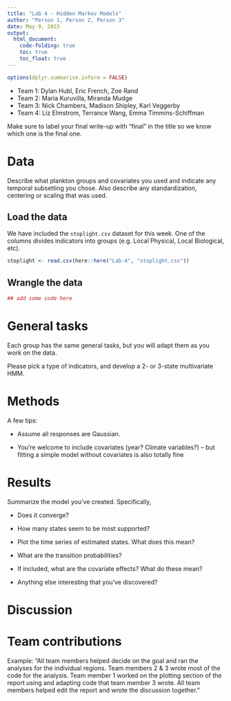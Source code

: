 ```yaml
---
title: "Lab 4 - Hidden Markov Models"
author: "Person 1, Person 2, Person 3"
date: May 9, 2023
output: 
  html_document:
    code-folding: true
    toc: true
    toc_float: true
---
```


```r
options(dplyr.summarise.inform = FALSE)
```

* Team 1: Dylan Hubl, Eric French, Zoe Rand
* Team 2: Maria Kuruvilla, Miranda Mudge
* Team 3: Nick Chambers, Madison Shipley, Karl Veggerby
* Team 4: Liz Elmstrom, Terrance Wang, Emma Timmins-Schiffman

Make sure to label your final write-up with "final" in the title so we know which one is the final one.

# Data

Describe what plankton groups and covariates you used and indicate any temporal 
subsetting you chose. Also describe any standardization, centering or scaling 
that was used. 

## Load the data

We have included the `stoplight.csv` dataset for this week. One of the
columns divides indicators into groups (e.g. Local Physical, Local
Biological, etc). 

```r
stoplight <- read.csv(here::here("Lab-4", "stoplight.csv"))
```

## Wrangle the data

```r
## add some code here
```


# General tasks

Each group has the same general tasks, but you will adapt them as you work on the data.

Please pick a type of indicators, and develop a 2- or 3-state multivariate HMM. 

# Methods

A few tips:

-   Assume all responses are Gaussian.

-   You're welcome to include covariates (year? Climate variables?) --
    but fitting a simple model without covariates is also totally fine

# Results

Summarize the model you've created. Specifically,

-   Does it converge?

-   How many states seem to be most supported?

-   Plot the time series of estimated states. What does this mean?

-   What are the transition probabilities?

-   If included, what are the covariate effects? What do these mean?

-   Anything else interesting that you've discovered?

# Discussion


# Team contributions

Example: "All team members helped decide on the goal and ran the analyses for the individual regions. Team members 2 & 3 wrote most of the code for the analysis. Team member 1 worked on the plotting section of the report using and adapting code that team member 3 wrote. All team members helped edit the report and wrote the discussion together."

